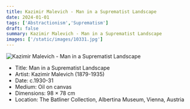 ```yaml
---
title: Kazimir Malevich - Man in a Suprematist Landscape
date: 2024-01-01
tags: ['Abstractionism','Suprematism']
draft: false
summary: Kazimir Malevich - Man in a Suprematist Landscape
images: ['/static/images/10331.jpg']
---
```


![Kazimir Malevich - Man in a Suprematist Landscape](/static/images/10331.jpg)

* Title: Man in a Suprematist Landscape
* Artist: Kazimir Malevich (1879-1935)
* Date: c.1930-31
* Medium: Oil on canvas
* Dimensions: 98 × 78 cm
* Location: The Batliner Collection, Albertina Museum, Vienna, Austria



